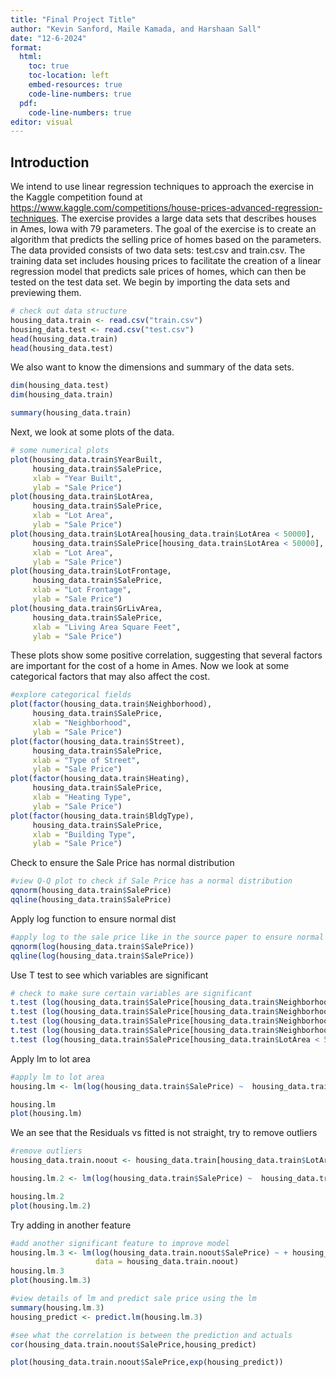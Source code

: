 ```yaml
---
title: "Final Project Title"
author: "Kevin Sanford, Maile Kamada, and Harshaan Sall"
date: "12-6-2024"
format:
  html:
    toc: true
    toc-location: left
    embed-resources: true
    code-line-numbers: true
  pdf:
    code-line-numbers: true
editor: visual
---
```


## Introduction

We intend to use linear regression techniques to approach the exercise in the Kaggle competition found at [https://www.kaggle.com/competitions/house-prices-advanced-regression-techniques](https://www.kaggle.com/competitions/house-prices-advanced-regression-techniques/data). The exercise provides a large data sets that describes houses in Ames, Iowa with 79 parameters. The goal of the exercise is to create an algorithm that predicts the selling price of homes based on the parameters. The data provided consists of two data sets: test.csv and train.csv. The training data set includes housing prices to facilitate the creation of a linear regression model that predicts sale prices of homes, which can then be tested on the test data set. We begin by importing the data sets and previewing them.

```r
# check out data structure
housing_data.train <- read.csv("train.csv")
housing_data.test <- read.csv("test.csv")
head(housing_data.train)
head(housing_data.test)
```


We also want to know the dimensions and summary of the data sets.


```r
dim(housing_data.test)
dim(housing_data.train)

summary(housing_data.train)
```

Next, we look at some plots of the data.

```r
# some numerical plots
plot(housing_data.train$YearBuilt,
     housing_data.train$SalePrice,
     xlab = "Year Built",
     ylab = "Sale Price")
plot(housing_data.train$LotArea,
     housing_data.train$SalePrice,
     xlab = "Lot Area",
     ylab = "Sale Price")
plot(housing_data.train$LotArea[housing_data.train$LotArea < 50000],
     housing_data.train$SalePrice[housing_data.train$LotArea < 50000],
     xlab = "Lot Area",
     ylab = "Sale Price")
plot(housing_data.train$LotFrontage,
     housing_data.train$SalePrice,
     xlab = "Lot Frontage",
     ylab = "Sale Price")
plot(housing_data.train$GrLivArea,
     housing_data.train$SalePrice,
     xlab = "Living Area Square Feet",
     ylab = "Sale Price")
```

These plots show some positive correlation, suggesting that several factors are important for the cost of a home in Ames. Now we look at some categorical factors that may also affect the cost.

```r
#explore categorical fields
plot(factor(housing_data.train$Neighborhood),
     housing_data.train$SalePrice,
     xlab = "Neighborhood",
     ylab = "Sale Price")
plot(factor(housing_data.train$Street),
     housing_data.train$SalePrice,
     xlab = "Type of Street",
     ylab = "Sale Price")
plot(factor(housing_data.train$Heating),
     housing_data.train$SalePrice,
     xlab = "Heating Type",
     ylab = "Sale Price")
plot(factor(housing_data.train$BldgType),
     housing_data.train$SalePrice,
     xlab = "Building Type",
     ylab = "Sale Price")
```

Check to ensure the Sale Price has normal distribution

```r
#view Q-Q plot to check if Sale Price has a normal distribution
qqnorm(housing_data.train$SalePrice)
qqline(housing_data.train$SalePrice)
```

Apply log function to ensure normal dist

```r
#apply log to the sale price like in the source paper to ensure normal dist
qqnorm(log(housing_data.train$SalePrice))
qqline(log(housing_data.train$SalePrice))
```

Use T test to see which variables are significant

```r
# check to make sure certain variables are significant
t.test (log(housing_data.train$SalePrice[housing_data.train$Neighborhood == 'NAmes']))
t.test (log(housing_data.train$SalePrice[housing_data.train$Neighborhood == 'CollgCr']))
t.test (log(housing_data.train$SalePrice[housing_data.train$Neighborhood == 'OldTown']))
t.test (log(housing_data.train$SalePrice[housing_data.train$Neighborhood == 'Edwards']))
t.test (log(housing_data.train$SalePrice[housing_data.train$LotArea < 50000]))

```

Apply lm to lot area

```r
#apply lm to lot area 
housing.lm <- lm(log(housing_data.train$SalePrice) ~  housing_data.train$LotArea ,data=housing_data.train)

housing.lm
plot(housing.lm)
```

We an see that the Residuals vs fitted is not straight, try to remove outliers

```r
#remove outliers
housing_data.train.noout <- housing_data.train[housing_data.train$LotArea < 10000,]

housing.lm.2 <- lm(log(housing_data.train$SalePrice) ~  housing_data.train$LotArea ,data=housing_data.train.noout)

housing.lm.2
plot(housing.lm.2)
```

Try adding in another feature

```r
#add another significant feature to improve model
housing.lm.3 <- lm(log(housing_data.train.noout$SalePrice) ~ + housing_data.train.noout$LotArea + housing_data.train.noout$Neighborhood,
                   data = housing_data.train.noout)
housing.lm.3
plot(housing.lm.3)
```

```r
#view details of lm and predict sale price using the lm
summary(housing.lm.3)
housing_predict <- predict.lm(housing.lm.3)
```

```r
#see what the correlation is between the prediction and actuals
cor(housing_data.train.noout$SalePrice,housing_predict)

```

```r
plot(housing_data.train.noout$SalePrice,exp(housing_predict))
```
